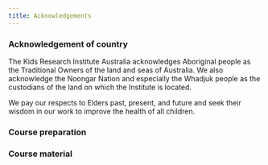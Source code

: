 ```yaml
---
title: Acknowledgements
---
```


### Acknowledgement of country

The Kids Research Institute Australia acknowledges Aboriginal people as the Traditional Owners of the land and seas of Australia. We also acknowledge the Noongar Nation and especially the Whadjuk people as the custodians of the land on which the Institute is located.

We pay our respects to Elders past, present, and future and seek their wisdom in our work to improve the health of all children.

### Course preparation

### Course material
